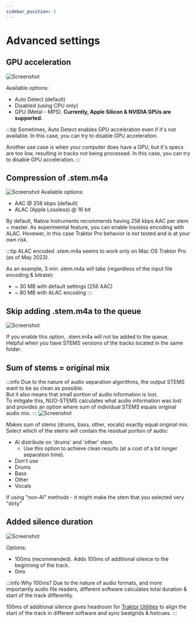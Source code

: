 ```yaml
---
sidebar_position: 2
---
```


# Advanced settings
## GPU acceleration
![Screenshot](./img/settings-gpu-acceleration.webp)

Available options:
- Auto Detect (default)
- Disabled (using CPU only)
- GPU (Metal - MPS). **Currently, Apple Silicon & NVIDIA GPUs are supported.**

:::tip
Sometimes, Auto Detect enables GPU acceleration even if it's not available. In this case, you can try to disable GPU acceleration.

Another use case is when your computer does have a GPU, but it's specs are too low, resulting in tracks not being processed. In this case, you can try to disable GPU acceleration.
:::

## Compression of .stem.m4a
![Screenshot](./img/settings-compression-stem-m4a.webp)
Available options:
- AAC @ 256 kbps (default)
- ALAC (Apple Lossless) @ 16 bit

By default, Native Instruments recommends having 256 kbps AAC per stem + master. As
experimental feature, you can enable lossless encoding with ALAC. Hovewer, in this case
Traktor Pro behavior is not tested and is at your own risk.

:::tip
ALAC encoded .stem.m4a seems to work only on Mac OS Traktor Pro (as of May 2023).

As an example, 3 min .stem.m4a will take (regardless of the input file encoding & bitrate):
- ~ 30 MB with default settings (256 AAC)
- ~ 80 MB with ALAC encoding
:::

## Skip adding .stem.m4a to the queue
![Screenshot](./img/settings-skip-adding-stem-m4a-to-queue.webp)

If you enable this option, .stem.m4a will not be added to the queue. <br />
Helpful when you have STEMS versions of the tracks located in the same folder.

## Sum of stems = original mix
:::info
  Due to the nature of audio separation algorithms, the output STEMS want to be as
  clean as possible. <br />
  But it also means that small portion of audio information is lost.<br />
  To mitigate this, NUO-STEMS calculates what audio information was lost and provides an
  option where sum of individual STEMS equals original audio mix.
:::
![Screenshot](./img/settings-sum-of-stems.webp)

Makes sum of stems (drums, bass, other, vocals) exactly equal original mix. <br />
Select which of the stems will contain the residual portion of audio:
- AI distribute on 'drums' and 'other' stem. 
  - Use this option to achieve clean results (at a cost of a bit longer separation time).
- Don't use
- Drums
- Bass
- Other
- Vocals

If using "non-AI" methods - it might make the stem that you selected very "dirty"

## Added silence duration
![Screenshot](./img/settings-added-silence-duration.webp)

Options:
- 100ms (recommended). Adds 100ms of additional silence to the beginning of the track.
- 0ms

:::info Why 100ms?
Due to the nature of audio formats, and more importantly audio file readers, different software calculates total duration & start of the track differently.

100ms of additional silence gives headroom for [Traktor Utilities](../../traktor-utilities/) to align the start of the track in different software and sync beatgrids & hotcues.
:::
